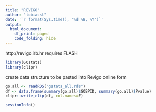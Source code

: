 ```yaml
---
title: "REVIGO"
author: "tobiasst"
date: '`r format(Sys.time(), "%d %B, %Y")`'
output:
  html_document:
    df_print: paged
    code_folding: hide
---
```


http://revigo.irb.hr
requires FLASH

```r
library(GOstats)
library(clipr)
```

create data structure to be pasted into Revigo online form
```r
go.all <- readRDS("gstats_all.rds")
df <- data.frame(summary(go.all)$GOBPID, summary(go.all)$Pvalue)
clipr::write_clip(df, col.names=F)
```

```r
sessionInfo()
```

